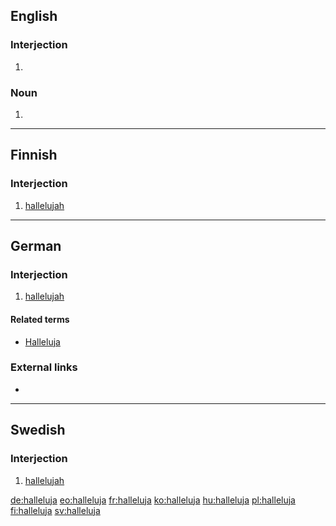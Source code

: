 {{also|Halleluja}}
==English==

===Interjection===
{{en-interj}}

# {{alternative spelling of|hallelujah}}

===Noun===
{{en-noun}}

# {{alternative spelling of|hallelujah}}

----

==Finnish==

===Interjection===
{{fi-int}}

# [[hallelujah]]

----

==German==

===Interjection===
{{head|de|interjection}}

# [[hallelujah]]

====Related terms====
* [[Halleluja#German|Halleluja]]

===External links===
* {{R:Duden}}

----

==Swedish==

===Interjection===

# [[hallelujah]]



[[de:halleluja]]
[[eo:halleluja]]
[[fr:halleluja]]
[[ko:halleluja]]
[[hu:halleluja]]
[[pl:halleluja]]
[[fi:halleluja]]
[[sv:halleluja]]